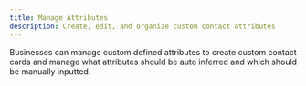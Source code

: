 ```yaml
---
title: Manage Attributes
description: Create, edit, and organize custom contact attributes
---
```


Businesses can manage custom defined attributes to create custom contact cards and manage what attributes should be auto inferred and which should be manually inputted.